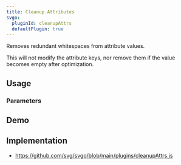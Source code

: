 ```yaml
---
title: Cleanup Attributes
svgo:
  pluginId: cleanupAttrs
  defaultPlugin: true
---
```


Removes redundant whitespaces from attribute values.

This will not modify the attribute keys, nor remove them if the value becomes empty after optimization.

## Usage

<PluginUsage />

### Parameters

<PluginParams />

## Demo

<PluginDemo />

## Implementation

- https://github.com/svg/svgo/blob/main/plugins/cleanupAttrs.js

